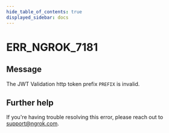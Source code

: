```yaml
---
hide_table_of_contents: true
displayed_sidebar: docs
---
```



# ERR_NGROK_7181

## Message

The JWT Validation http token prefix `PREFIX` is invalid.

<ErrorDetails error="err_ngrok_7181" />

## Further help

If you're having trouble resolving this error, please reach out to [support@ngrok.com](mailto:support@ngrok.com?subject=Help%20with%20ERR_NGROK_7181).
